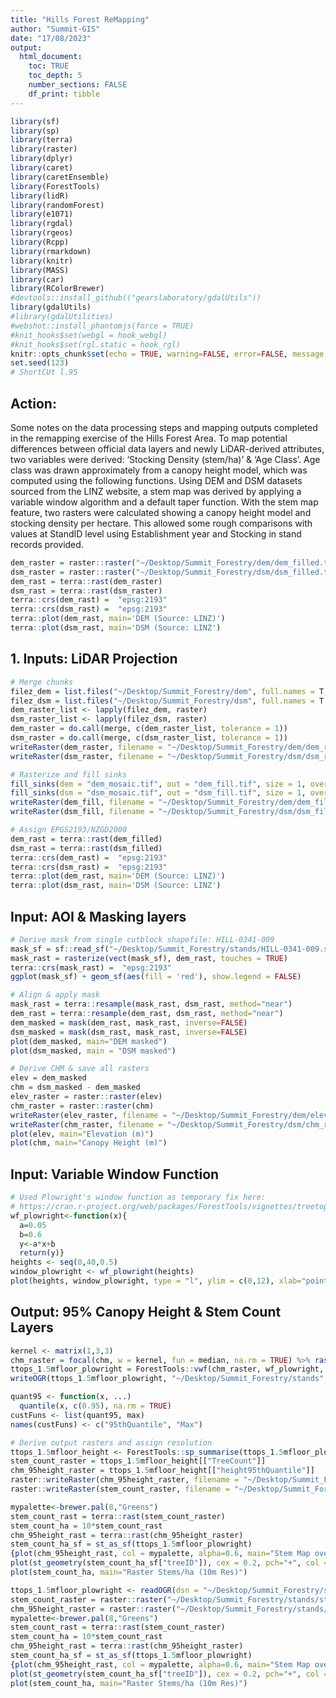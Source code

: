 ```yaml
---
title: "Hills Forest ReMapping"
author: "Summit-GIS"
date: "17/08/2023"
output: 
  html_document:
    toc: TRUE
    toc_depth: 5
    number_sections: FALSE
    df_print: tibble
---
```


```r
library(sf)
library(sp)
library(terra)
library(raster)
library(dplyr)
library(caret)
library(caretEnsemble)
library(ForestTools)
library(lidR)
library(randomForest)
library(e1071)
library(rgdal)
library(rgeos)
library(Rcpp)
library(rmarkdown)
library(knitr)
library(MASS)
library(car)
library(RColorBrewer)
#devtools::install_github(("gearslaboratory/gdalUtils"))
library(gdalUtils)
#library(gdalUtilities)
#webshot::install_phantomjs(force = TRUE)
#knit_hooks$set(webgl = hook_webgl)
#knit_hooks$set(rgl.static = hook_rgl)
knitr::opts_chunk$set(echo = TRUE, warning=FALSE, error=FALSE, message = FALSE)
set.seed(123)
# ShortCUt l.95
```

## Action: 

Some notes on the data processing steps and mapping outputs completed in the remapping exercise of the Hills Forest Area. To map potential differences between official data layers and newly LiDAR-derived attributes, two variables were derived: 'Stocking Density (stem/ha)' & 'Age Class'. Age class was drawn approximately from a canopy height model, which was computed using the following functions. Using DEM and DSM datasets sourced from the LINZ website, a stem map was derived by applying a variable window algorithm and a default taper function. With the stem map feature, two rasters were calculated showing a canopy height model and stocking density per hectare. This allowed some rough comparisons with values at StandID level using Establishment year and Stocking in stand records provided. 

```r
dem_raster = raster::raster("~/Desktop/Summit_Forestry/dem/dem_filled.tif")
dsm_raster = raster::raster("~/Desktop/Summit_Forestry/dsm/dsm_filled.tif")
dem_rast = terra::rast(dem_raster)
dsm_rast = terra::rast(dsm_raster)
terra::crs(dem_rast) =  "epsg:2193"
terra::crs(dsm_rast) =  "epsg:2193"
terra::plot(dem_rast, main='DEM (Source: LINZ)') 
terra::plot(dsm_rast, main='DSM (Source: LINZ') 
```
## 1. Inputs: LiDAR Projection 

```r
# Merge chunks
filez_dem = list.files("~/Desktop/Summit_Forestry/dem", full.names = T, all.files = FALSE, pattern = '.tif$') 
filez_dsm = list.files("~/Desktop/Summit_Forestry/dsm", full.names = T, all.files = FALSE, pattern = '.tif$') 
dem_raster_list <- lapply(filez_dem, raster)
dsm_raster_list <- lapply(filez_dsm, raster)
dem_raster = do.call(merge, c(dem_raster_list, tolerance = 1))
dsm_raster = do.call(merge, c(dsm_raster_list, tolerance = 1))
writeRaster(dem_raster, filename = "~/Desktop/Summit_Forestry/dem/dem_raster.tif", overwrite=TRUE)
writeRaster(dsm_raster, filename = "~/Desktop/Summit_Forestry/dsm/dsm_raster.tif", overwrite=TRUE)

# Rasterize and fill sinks
fill_sinks(dem = "dem_mosaic.tif", out = "dem_fill.tif", size = 1, overwrite = TRUE)
fill_sinks(dsm = "dsm_mosaic.tif", out = "dsm_fill.tif", size = 1, overwrite = TRUE)
writeRaster(dem_fill, filename = "~/Desktop/Summit_Forestry/dem/dem_filled.tif", overwrite=TRUE)
writeRaster(dsm_fill, filename = "~/Desktop/Summit_Forestry/dsm/dsm_filled.tif", overwrite=TRUE)

# Assign EPGS2193/NZGD2000
dem_rast = terra::rast(dem_filled)
dsm_rast = terra::rast(dsm_filled)
terra::crs(dem_rast) =  "epsg:2193"
terra::crs(dsm_rast) =  "epsg:2193"
terra::plot(dem_rast, main='DEM (Source: LINZ)') 
terra::plot(dsm_rast, main='DSM (Source: LINZ') 
```

## Input: AOI & Masking layers

```r
# Derive mask from single cutblock shapefile: HILL-0341-009
mask_sf = sf::read_sf("~/Desktop/Summit_Forestry/stands/HILL-0341-009.shp")
mask_rast = rasterize(vect(mask_sf), dem_rast, touches = TRUE)
terra::crs(mask_rast) =  "epsg:2193"
ggplot(mask_sf) + geom_sf(aes(fill = 'red'), show.legend = FALSE)

# Align & apply mask
mask_rast = terra::resample(mask_rast, dsm_rast, method="near")
dem_rast = terra::resample(dem_rast, dsm_rast, method="near")
dem_masked = mask(dem_rast, mask_rast, inverse=FALSE)
dsm_masked = mask(dsm_rast, mask_rast, inverse=FALSE)
plot(dem_masked, main="DEM masked")
plot(dsm_masked, main = "DSM masked")

# Derive CHM & save all rasters
elev = dem_masked 
chm = dsm_masked - dem_masked
elev_raster = raster::raster(elev)
chm_raster = raster::raster(chm)
writeRaster(elev_raster, filename = "~/Desktop/Summit_Forestry/dem/elev_raster.tif", overwrite=TRUE)
writeRaster(chm_raster, filename = "~/Desktop/Summit_Forestry/dsm/chm_raster.tif", overwrite=TRUE)
plot(elev, main="Elevation (m)")
plot(chm, main="Canopy Height (m)")
```

## Input: Variable Window Function

```r
# Used Plowright's window function as temporary fix here: 
# https://cran.r-project.org/web/packages/ForestTools/vignettes/treetop_analysis.html
wf_plowright<-function(x){ 
  a=0.05
  b=0.6 
  y<-a*x+b 
  return(y)}
heights <- seq(0,40,0.5)
window_plowright <- wf_plowright(heights)
plot(heights, window_plowright, type = "l", ylim = c(0,12), xlab="point elevation (m)", ylab="window diameter (m)", main='Plowright, 2018; y=0.05*x+0.6')
```

## Output: 95% Canopy Height & Stem Count Layers

```r
kernel <- matrix(1,3,3)
chm_raster = focal(chm, w = kernel, fun = median, na.rm = TRUE) %>% raster()
ttops_1.5mfloor_plowright = ForestTools::vwf(chm_raster, wf_plowright, 1.5)
writeOGR(ttops_1.5mfloor_plowright, "~/Desktop/Summit_Forestry/stands", "treetops_hills_009_masked", driver = "ESRI Shapefile") 

quant95 <- function(x, ...) 
  quantile(x, c(0.95), na.rm = TRUE)
custFuns <- list(quant95, max)
names(custFuns) <- c("95thQuantile", "Max")

# Derive output rasters and assign resolution
ttops_1.5mfloor_height <- ForestTools::sp_summarise(ttops_1.5mfloor_plowright, grid = 10, variables = "height", statFuns = custFuns)
stem_count_raster = ttops_1.5mfloor_height[["TreeCount"]]
chm_95height_raster = ttops_1.5mfloor_height[["height95thQuantile"]]
raster::writeRaster(chm_95height_raster, filename = "~/Desktop/Summit_Forestry/stands/chm_95height_10m.tif", overwrite=TRUE)
raster::writeRaster(stem_count_raster, filename = "~/Desktop/Summit_Forestry/stands/stem_count_10m.tif", overwrite=TRUE)

mypalette<-brewer.pal(8,"Greens")
stem_count_rast = terra::rast(stem_count_raster)
stem_count_ha = 10*stem_count_rast
chm_95height_rast = terra::rast(chm_95height_raster)
stem_count_ha_sf = st_as_sf(ttops_1.5mfloor_plowright)
{plot(chm_95height_rast, col = mypalette, alpha=0.6, main="Stem Map over 95% CHM")  
plot(st_geometry(stem_count_ha_sf["treeID"]), cex = 0.2, pch="+", col = 'red', lwd=1, alpha=1, add=TRUE) }
plot(stem_count_ha, main="Raster Stems/ha (10m Res)")
```

```r
ttops_1.5mfloor_plowright <- readOGR(dsn = "~/Desktop/Summit_Forestry/stands", layer = "treetops_hills_009_masked")
stem_count_raster = raster::raster("~/Desktop/Summit_Forestry/stands/stem_count_10m.tif")
chm_95height_raster = raster::raster("~/Desktop/Summit_Forestry/stands/chm_95height_10m.tif")
mypalette<-brewer.pal(8,"Greens")
stem_count_rast = terra::rast(stem_count_raster)
stem_count_ha = 10*stem_count_rast
chm_95height_rast = terra::rast(chm_95height_raster)
stem_count_ha_sf = st_as_sf(ttops_1.5mfloor_plowright)
{plot(chm_95height_rast, col = mypalette, alpha=0.6, main="Stem Map over 95% CHM")  
plot(st_geometry(stem_count_ha_sf["treeID"]), cex = 0.2, pch="+", col = 'red', lwd=1, alpha=1, add=TRUE) }
plot(stem_count_ha, main="Raster Stems/ha (10m Res)")
```


